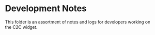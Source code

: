 # Development Notes

This folder is an assortment of notes and logs for developers working on the C2C widget.

